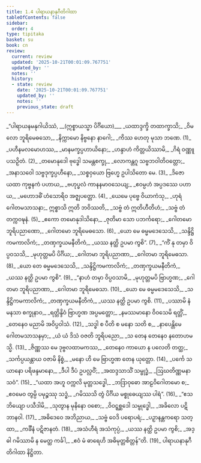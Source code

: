 ```yaml
---
title: 1.4 ပါရာယနာနုဂီတိဂါထာ
tableOfContents: false
sidebar:
  order: 4
type: tipitaka
basket: su
book: cn
review:
  current: review
  updated: '2025-10-21T00:01:09.767751'
  updated_by: ''
  notes: ''
  history:
  - state: review
    date: '2025-10-21T00:01:09.767751'
    updated_by: ''
    notes: ''
    previous_state: draft
---
```



<DynamicBreadcrumb />


<ReviewStatus review={frontmatter.review} showDetails={true} />

<HypothesisAnnotation frontmatter={frontmatter} />

<Division number="156" book="cn" e="ch" v="25" p="21">

<Paragraph number="175" type="verses" book="cn">
_“ပါရာယနမနုဂါယိဿံ, __(ဣစ္စာယသ္မာ ပိင်္ဂိယော)___  
_ယထာဒ္ဒက္ခိ တထာက္ခာသိ;_  
_ဝိမလော ဘူရိမေဓသော,_  
_နိက္ကာမော နိဗ္ဗနော နာဂေါ;_  
_ကိဿ ဟေတု မုသာ ဘဏေ. (1)_  

</Paragraph>

</Division>
<Division number="157" book="cn" e="ch" v="25" p="21">

<Paragraph number="176" type="verses" book="cn">
_ပဟီနမလမောဟဿ,_  
_မာနမက္ခပ္ပဟာယိနော;_  
_ဟန္ဒာဟံ ကိတ္တယိဿာမိ,_  
_ဂိရံ ဝဏ္ဏူပသဉှိတံ. (2)_  

</Paragraph>

</Division>
<Division number="158" book="cn" e="ch" v="25" p="22">

<Paragraph number="177" type="verses" book="cn">
_တမောနုဒေါ ဗုဒ္ဓေါ သမန္တစက္ခု,_  
_လောကန္တဂူ သဗ္ဗဘဝါတိဝတ္တော;_  
_အနာသဝေါ သဗ္ဗဒုက္ခပ္ပဟီနော,_  
_သစ္စဝှယော ဗြဟ္မေ ဥပါသိတော မေ. (3)_  

</Paragraph>

</Division>
<Division number="159" book="cn" e="ch" v="25" p="22">

<Paragraph number="178" type="verses" book="cn">
_ဒိဇော ယထာ ကုဗ္ဗနကံ ပဟာယ,_  
_ဗဟုပ္ဖလံ ကာနနမာဝသေယျ;_  
_ဧဝမ္ပဟံ အပ္ပဒဿေ ပဟာယ,_  
_မဟောဒဓိံ ဟံသောရိဝ အဇ္ဈပတ္တော. (4)_  

</Paragraph>

</Division>
<Division number="160" book="cn" e="ch" v="25" p="22">

<Paragraph number="179" type="verses" book="cn">
_ယေမေ ပုဗ္ဗေ ဝိယာကံသု,_  
_ဟုရံ ဂေါတမသာသနာ;_  
ဣစ္စာသိ ဣတိ ဘဝိဿတိ,_  
_သဗ္ဗံ တံ ဣတိဟီတိဟံ;_  
_သဗ္ဗံ တံ တက္ကဝဍ္ဎနံ. (5)_  

</Paragraph>

</Division>
<Division number="161" book="cn" e="ch" v="25" p="22">

<Paragraph number="180" type="verses" book="cn">
_ဧကော တမောနုဒါသိနော,_  
_ဇုတိမာ သော ပဘင်္ကရော;_  
_ဂေါတမော ဘူရိပညာဏော,_  
_ဂေါတမော ဘူရိမေဓသော. (6)_  

</Paragraph>

</Division>
<Division number="162" book="cn" e="ch" v="25" p="22">

<Paragraph number="181" type="verses" book="cn">
_ယော မေ ဓမ္မမဒေသေသိ,_  
_သန္ဒိဋ္ဌိကမကာလိကံ;_  
_တဏှက္ခယမနီတိကံ,_  
_ယဿ နတ္ထိ ဥပမာ ကွစိ”. (7)_  

</Paragraph>

</Division>
<Division number="163" book="cn" e="ch" v="25" p="22">

<Paragraph number="182" type="verses" book="cn">
_“ကိံ နု တမှာ ဝိပ္ပဝသသိ,_  
_မုဟုတ္တမပိ ပိင်္ဂိယ;_  
_ဂေါတမာ ဘူရိပညာဏာ,_  
_ဂေါတမာ ဘူရိမေဓသာ. (8)_  

</Paragraph>

</Division>
<Division number="164" book="cn" e="ch" v="25" p="22">

<Paragraph number="183" type="verses" book="cn">
_ယော တေ ဓမ္မမဒေသေသိ,_  
_သန္ဒိဋ္ဌိကမကာလိကံ;_  
_တဏှက္ခယမနီတိကံ,_  
_ယဿ နတ္ထိ ဥပမာ ကွစိ”. (9)_  

</Paragraph>

</Division>
<Division number="165" book="cn" e="ch" v="25" p="22">

<Paragraph number="184" type="verses" book="cn">
_“နာဟံ တမှာ ဝိပ္ပဝသာမိ,_  
_မုဟုတ္တမပိ ဗြာဟ္မဏ;_  
_ဂေါတမာ ဘူရိပညာဏာ,_  
_ဂေါတမာ ဘူရိမေဓသာ. (10)_  

</Paragraph>

</Division>
<Division number="166" book="cn" e="ch" v="25" p="22">

<Paragraph number="185" type="verses" book="cn">
_ယော မေ ဓမ္မမဒေသေသိ,_  
_သန္ဒိဋ္ဌိကမကာလိကံ;_  
_တဏှက္ခယမနီတိကံ,_  
_ယဿ နတ္ထိ ဥပမာ ကွစိ. (11)_  

</Paragraph>

</Division>
<Division number="167" book="cn" e="ch" v="25" p="22">

<Paragraph number="186" type="verses" book="cn">
_ပဿာမိ နံ မနသာ စက္ခုနာဝ,_  
_ရတ္တိန္ဒိဝံ ဗြာဟ္မဏ အပ္ပမတ္တော;_  
_နမဿမာနော ဝိဝသေမိ ရတ္တိံ,_  
_တေနေဝ မညာမိ အဝိပ္ပဝါသံ. (12)_  

</Paragraph>

</Division>
<Division number="168" book="cn" e="ch" v="25" p="23">

<Paragraph number="187" type="verses" book="cn">
_သဒ္ဓါ စ ပီတိ စ မနော သတိ စ,_  
_နာပေန္တိမေ ဂေါတမသာသနမှာ;_  
_ယံ ယံ ဒိသံ ဝဇတိ ဘူရိပညော,_  
_သ တေန တေနေဝ နတောဟမသ္မိ. (13)_  

</Paragraph>

</Division>
<Division number="169" book="cn" e="ch" v="25" p="23">

<Paragraph number="188" type="verses" book="cn">
_ဇိဏ္ဏဿ မေ ဒုဗ္ဗလထာမကဿ,_  
_တေနေဝ ကာယော န ပလေတိ တတ္ထ;_  
_သင်္ကပ္ပယန္တာယ ဝဇာမိ နိစ္စံ,_  
_မနော ဟိ မေ ဗြာဟ္မဏ တေန ယုတ္တော. (14)_  

</Paragraph>

</Division>
<Division number="170" book="cn" e="ch" v="25" p="23">

<Paragraph number="189" type="verses" book="cn">
_ပင်္ကေ သယာနော ပရိဖန္ဒမာနော,_  
_ဒီပါ ဒီပံ ဥပလ္လဝိံ;_  
_အထဒ္ဒသာသိံ သမ္ဗုဒ္ဓံ,_  
_ဩဃတိဏ္ဏမနာသဝံ”. (15)_  

</Paragraph>

</Division>
<Division number="171" book="cn" e="ch" v="25" p="23">

<Paragraph number="190" type="verses" book="cn">
_“ယထာ အဟူ ဝက္ကလိ မုတ္တသဒ္ဓေါ,_  
_ဘဒြာဝုဓော အာဠဝိဂေါတမော စ;_  
_ဧဝမေဝ တွမ္ပိ ပမုဉ္စဿု သဒ္ဓံ,_  
_ဂမိဿသိ တွံ ပိင်္ဂိယ မစ္စုဓေယျဿ ပါရံ”. (16)_  

</Paragraph>

</Division>
<Division number="172" book="cn" e="ch" v="25" p="23">

<Paragraph number="191" type="verses" book="cn">
_“ဧသ ဘိယျော ပသီဒါမိ,_  
_သုတွာန မုနိနော ဝစော;_  
_ဝိဝဋ္ဋစ္ဆဒေါ သမ္ဗုဒ္ဓေါ,_  
_အခိလော ပဋိဘာနဝါ. (17)_  

</Paragraph>

</Division>
<Division number="173" book="cn" e="ch" v="25" p="23">

<Paragraph number="192" type="verses" book="cn">
_အဓိဒေဝေ အဘိညာယ,_  
_သဗ္ဗံ ဝေဒိ ပရောပရံ;_  
_ပဉှာနန္တကရော သတ္ထာ,_  
_ကင်္ခီနံ ပဋိဇာနတံ. (18)_  

</Paragraph>

</Division>
<Division number="174" book="cn" e="ch" v="25" p="23">

<Paragraph number="193" type="verses" book="cn">
_အသံဟီရံ အသံကုပ္ပံ,_  
_ယဿ နတ္ထိ ဥပမာ ကွစိ;_  
_အဒ္ဓါ ဂမိဿာမိ န မေတ္ထ ကင်္ခါ,_  
_ဧဝံ မံ ဓာရေဟိ အဓိမုတ္တစိတ္တန်”တိ. (19)_  


</Paragraph>
</Division>

<Paragraph number="194" type="center" book="cn">
ပါရာယနာနုဂီတိဂါထာ နိဋ္ဌိတာ.
</Paragraph>